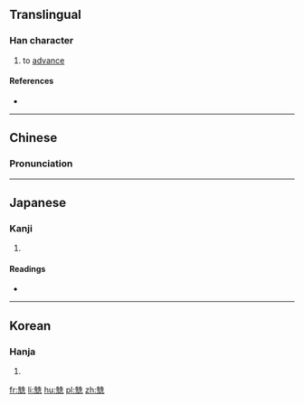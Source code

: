 ==Translingual==

===Han character===
{{Han char|rn=10|rad=儿|as=10|sn=12|four=24211|canj=竹山竹土山 (HUHGU), X竹山竹土 (XHUHG)|ids=⿰先先}}

# to [[advance]]

====References====
* {{Han ref|kx=0125.210|dkj=01391|dj=0266.030|hdz=10274.020|uh=515F|ud=20831|bh=D860|bd=55392}}

----

==Chinese==
{{zh-forms}}

===Pronunciation===
{{zh-pron
|m=shēn
|c=san1
|mc=y
|oc=y
|ma=
|cat=v
}}

----

==Japanese==

===Kanji===
{{ja-kanji|grade=9|rs=儿10}}

# {{defn|lang=ja|sort=儿10}}

====Readings====
* {{ja-readings|on=[[しん]] (shin)|kun=[[すすむ]] (susumu)}}

----

==Korean==

===Hanja===
{{ko-hanja|hangeul=신|rv=sin|mr=sin}}

# {{defn|lang=ko|sort=儿10}}

[[fr:兟]]
[[li:兟]]
[[hu:兟]]
[[pl:兟]]
[[zh:兟]]